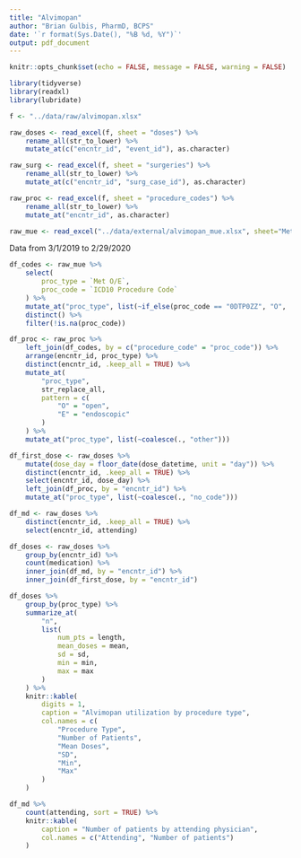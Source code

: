 ```yaml
---
title: "Alvimopan"
author: "Brian Gulbis, PharmD, BCPS"
date: '`r format(Sys.Date(), "%B %d, %Y")`'
output: pdf_document
---
```


```r
knitr::opts_chunk$set(echo = FALSE, message = FALSE, warning = FALSE)

library(tidyverse)
library(readxl)
library(lubridate)

f <- "../data/raw/alvimopan.xlsx"

raw_doses <- read_excel(f, sheet = "doses") %>%
    rename_all(str_to_lower) %>%
    mutate_at(c("encntr_id", "event_id"), as.character)

raw_surg <- read_excel(f, sheet = "surgeries") %>%
    rename_all(str_to_lower) %>%
    mutate_at(c("encntr_id", "surg_case_id"), as.character)

raw_proc <- read_excel(f, sheet = "procedure_codes") %>%
    rename_all(str_to_lower) %>%
    mutate_at("encntr_id", as.character)

raw_mue <- read_excel("../data/external/alvimopan_mue.xlsx", sheet="Met")
```

Data from 3/1/2019 to 2/29/2020

```r
df_codes <- raw_mue %>%
    select(
        proc_type = `Met O/E`, 
        proc_code = `ICD10 Procedure Code`
    ) %>%
    mutate_at("proc_type", list(~if_else(proc_code == "0DTP0ZZ", "O", .))) %>%
    distinct() %>%
    filter(!is.na(proc_code))
```

```r
df_proc <- raw_proc %>%
    left_join(df_codes, by = c("procedure_code" = "proc_code")) %>%
    arrange(encntr_id, proc_type) %>%
    distinct(encntr_id, .keep_all = TRUE) %>%
    mutate_at(
        "proc_type",
        str_replace_all,
        pattern = c(
            "O" = "open",
            "E" = "endoscopic"
        )
    ) %>%
    mutate_at("proc_type", list(~coalesce(., "other")))

df_first_dose <- raw_doses %>%
    mutate(dose_day = floor_date(dose_datetime, unit = "day")) %>%
    distinct(encntr_id, .keep_all = TRUE) %>%
    select(encntr_id, dose_day) %>%
    left_join(df_proc, by = "encntr_id") %>%
    mutate_at("proc_type", list(~coalesce(., "no_code")))

df_md <- raw_doses %>%
    distinct(encntr_id, .keep_all = TRUE) %>%
    select(encntr_id, attending)

df_doses <- raw_doses %>%
    group_by(encntr_id) %>%
    count(medication) %>%
    inner_join(df_md, by = "encntr_id") %>%
    inner_join(df_first_dose, by = "encntr_id")

```

```r
df_doses %>%
    group_by(proc_type) %>%
    summarize_at(
        "n",
        list(
            num_pts = length,
            mean_doses = mean,
            sd = sd,
            min = min,
            max = max
        )
    ) %>%
    knitr::kable(
        digits = 1,
        caption = "Alvimopan utilization by procedure type",
        col.names = c(
            "Procedure Type",
            "Number of Patients",
            "Mean Doses",
            "SD",
            "Min",
            "Max"
        )
    )
```
```r
df_md %>%
    count(attending, sort = TRUE) %>%
    knitr::kable(
        caption = "Number of patients by attending physician",
        col.names = c("Attending", "Number of patients")
    )
```

